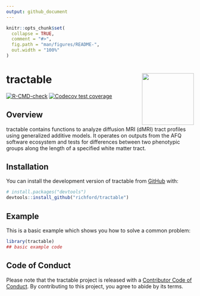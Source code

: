 ```yaml
---
output: github_document
---
```


<!-- README.md is generated from README.Rmd. Please edit that file -->

```r
knitr::opts_chunk$set(
  collapse = TRUE,
  comment = "#>",
  fig.path = "man/figures/README-",
  out.width = "100%"
)
```

# tractable <img src="man/figures/tractable_logo.png" align="right" height="139"/>

<!-- badges: start -->

<!--insert CRAN status badge -->

[![R-CMD-check](https://github.com/richford/tractable/actions/workflows/R-CMD-check.yaml/badge.svg)](https://github.com/richford/tractable/actions/workflows/R-CMD-check.yaml) [![Codecov test coverage](https://codecov.io/gh/richford/tractable/branch/main/graph/badge.svg)](https://app.codecov.io/gh/richford/tractable?branch=main)

<!-- badges: end -->

## Overview

tractable contains functions to analyze diffusion MRI (dMRI) tract profiles using generalized additive models. It operates on outputs from the AFQ software ecosystem and tests for differences between two phenotypic groups along the length of a specified white matter tract.

## Installation

You can install the development version of tractable from [GitHub](https://github.com/) with:

``` r
# install.packages("devtools")
devtools::install_github("richford/tractable")
```

## Example

This is a basic example which shows you how to solve a common problem:

```r
library(tractable)
## basic example code
```

## Code of Conduct

Please note that the tractable project is released with a [Contributor Code of Conduct](https://contributor-covenant.org/version/2/1/CODE_OF_CONDUCT.html). By contributing to this project, you agree to abide by its terms.
